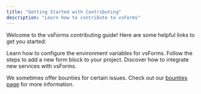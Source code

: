 ```yaml
---
title: "Getting Started with Contributing"
description: "Learn how to contribute to vsForms"
---
```


Welcome to the vsForms contributing guide! Here are some helpful links to get you started:

<CardGroup cols={2}>
  <Card title="Setting up the development environment" icon="gear" href="../configuration/environment-variables">
    Learn how to configure the environment variables for vsForms.
  </Card>
  <Card title="Adding a new form block" icon="puzzle-piece" href="new-form-block">
    Follow the steps to add a new form block to your project.
  </Card>
  <Card title="Integrating new services" icon="plug" href="new-integration">
    Discover how to integrate new services with vsForms.
  </Card>
</CardGroup>

We sometimes offer bounties for certain issues. Check out our [bounties page](https://console.algora.io/org/vsForms) for more information.
